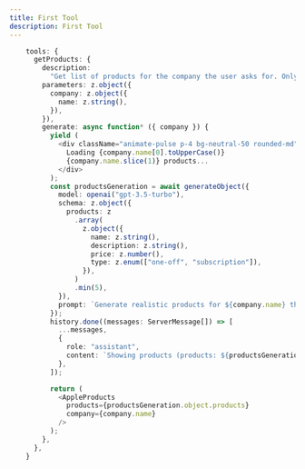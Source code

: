 ```yaml
---
title: First Tool
description: First Tool
---
```


```typescript title="app/actions.tsx"
    tools: {
      getProducts: {
        description:
          "Get list of products for the company the user asks for. Only use when the user asks for products. If the user doesn't specify a company, be sure to ask.",
        parameters: z.object({
          company: z.object({
            name: z.string(),
          }),
        }),
        generate: async function* ({ company }) {
          yield (
            <div className="animate-pulse p-4 bg-neutral-50 rounded-md">
              Loading {company.name[0].toUpperCase()}
              {company.name.slice(1)} products...
            </div>
          );
          const productsGeneration = await generateObject({
            model: openai("gpt-3.5-turbo"),
            schema: z.object({
              products: z
                .array(
                  z.object({
                    name: z.string(),
                    description: z.string(),
                    price: z.number(),
                    type: z.enum(["one-off", "subscription"]),
                  }),
                )
                .min(5),
            }),
            prompt: `Generate realistic products for ${company.name} the user has requested. Use specific model names.`,
          });
          history.done((messages: ServerMessage[]) => [
            ...messages,
            {
              role: "assistant",
              content: `Showing products (products: ${productsGeneration.object.products.map((p) => p.name).join(", ")})`,
            },
          ]);

          return (
            <AppleProducts
              products={productsGeneration.object.products}
              company={company.name}
            />
          );
        },
      },
    }
```
